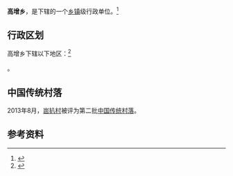 {{中国乡级行政区|52/26/33/200/000}}

'''高增乡'''，是{{PRC admin/fullname|52/26/33/200/000|3}}下辖的一个[[乡镇|乡镇]]级行政单位。<ref>{{PRC admin/ref sgc|{{PRC admin/parent|52/26/33/200/000}}}}</ref>

== 行政区划 ==

高增乡下辖以下地区：<ref>{{PRC admin/ref sgc|52/26/33/200/000}}</ref>

{{PRC admin/children|52/26/33/200/000}}。

==中国传统村落==
2013年8月，[[岜扒村|岜扒村]]被评为第二批[[中国传统村落|中国传统村落]]。

== 参考资料 ==

{{reflist}}

{{行政区划小作品}}
{{PRC admin/navcat|52/26/33/200/000}}